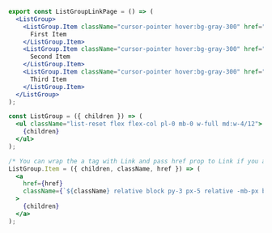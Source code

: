 ```jsx
export const ListGroupLinkPage = () => (
  <ListGroup>
    <ListGroup.Item className="cursor-pointer hover:bg-gray-300" href="#">
      First Item
    </ListGroup.Item>
    <ListGroup.Item className="cursor-pointer hover:bg-gray-300" href="#">
      Second Item
    </ListGroup.Item>
    <ListGroup.Item className="cursor-pointer hover:bg-gray-300" href="#">
      Third Item
    </ListGroup.Item>
  </ListGroup>
);

const ListGroup = ({ children }) => (
  <ul className="list-reset flex flex-col pl-0 mb-0 w-full md:w-4/12">
    {children}
  </ul>
);

/* You can wrap the a tag with Link and pass href prop to Link if you are using either Create-React-App, Next.js or Gatsby */
ListGroup.Item = ({ children, className, href }) => (
  <a
    href={href}
    className={`${className} relative block py-3 px-5 relative -mb-px block border border-grey`}
  >
    {children}
  </a>
);
```
